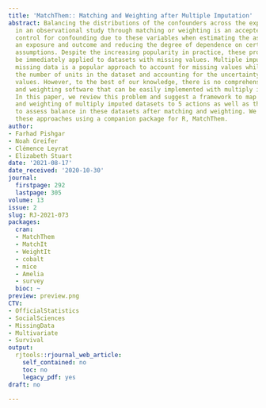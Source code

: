 ```yaml
---
title: 'MatchThem:: Matching and Weighting after Multiple Imputation'
abstract: Balancing the distributions of the confounders across the exposure levels
  in an observational study through matching or weighting is an accepted method to
  control for confounding due to these variables when estimating the association between
  an exposure and outcome and reducing the degree of dependence on certain modeling
  assumptions. Despite the increasing popularity in practice, these procedures cannot
  be immediately applied to datasets with missing values. Multiple imputation of the
  missing data is a popular approach to account for missing values while preserving
  the number of units in the dataset and accounting for the uncertainty in the missing
  values. However, to the best of our knowledge, there is no comprehensive matching
  and weighting software that can be easily implemented with multiply imputed datasets.
  In this paper, we review this problem and suggest a framework to map out the matching
  and weighting of multiply imputed datasets to 5 actions as well as the best practices
  to assess balance in these datasets after matching and weighting. We also illustrate
  these approaches using a companion package for R, MatchThem.
author:
- Farhad Pishgar
- Noah Greifer
- Clémence Leyrat
- Elizabeth Stuart
date: '2021-08-17'
date_received: '2020-10-30'
journal:
  firstpage: 292
  lastpage: 305
volume: 13
issue: 2
slug: RJ-2021-073
packages:
  cran:
  - MatchThem
  - MatchIt
  - WeightIt
  - cobalt
  - mice
  - Amelia
  - survey
  bioc: ~
preview: preview.png
CTV:
- OfficialStatistics
- SocialSciences
- MissingData
- Multivariate
- Survival
output:
  rjtools::rjournal_web_article:
    self_contained: no
    toc: no
    legacy_pdf: yes
draft: no

---
```

